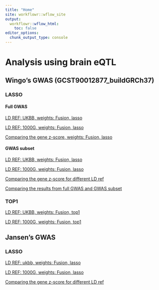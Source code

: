```yaml
---
title: "Home"
site: workflowr::wflow_site
output:
  workflowr::wflow_html:
    toc: false
editor_options:
  chunk_output_type: console
---
```


# Analysis using brain eQTL

## Wingo's GWAS (GCST90012877_buildGRCh37)

### LASSO

#### Full GWAS

[LD REF: UKBB, weights: Fusion, lasso](https://xsun1229.github.io/proteome_alzheimer/brain_877_latest_ldukbb_fusion.html)

[LD REF: 1000G, weights: Fusion, lasso](https://xsun1229.github.io/proteome_alzheimer/brain_877_latest_ld1kg_fusion.html)

[Comparing the gene z-score, weights: Fusion, lasso](https://xsun1229.github.io/proteome_alzheimer/compare_ld_fusion.html)

#### GWAS subset

[LD REF: UKBB, weights: Fusion, lasso](https://xsun1229.github.io/proteome_alzheimer/brain_877_latest_subset_ukbb.html)

[LD REF: 1000G, weights: Fusion, lasso](https://xsun1229.github.io/proteome_alzheimer/brain_877_latest_subset_1kg.html)

[Comparing the gene z-score for different LD ref](https://xsun1229.github.io/proteome_alzheimer/compare_ld_subset_fusion.html)

[Comparing the results from full GWAS and GWAS subset](https://xsun1229.github.io/proteome_alzheimer/compare_gwas_full_subset_ukbb_fusion.html)


### TOP1

[LD REF: UKBB, weights: Fusion, top1](https://xsun1229.github.io/proteome_alzheimer/brain_877_latest_ukbb_top1.html)

[LD REF: 1000G, weights: Fusion, top1](https://xsun1229.github.io/proteome_alzheimer/brain_877_latest_1kg_top1.html)

## Jansen's GWAS 

### LASSO

[LD REF: ukbb, weights: Fusion, lasso](https://xsun1229.github.io/proteome_alzheimer/brain_jansen_ldukbb_fusion.html)

[LD REF: 1000G, weights: Fusion, lasso](https://xsun1229.github.io/proteome_alzheimer/brain_jansen_ld1kg_fusion.html)

[Comparing the gene z-score for different LD ref](https://xsun1229.github.io/proteome_alzheimer/compare_jansen_ukbb1kg_fusion.html)

